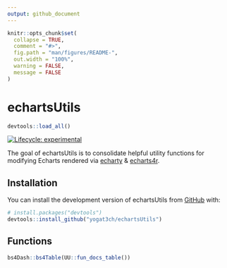 ```yaml
---
output: github_document
---
```


<!-- README.md is generated from README.Rmd. Please edit that file -->

```r
knitr::opts_chunk$set(
  collapse = TRUE,
  comment = "#>",
  fig.path = "man/figures/README-",
  out.width = "100%",
  warning = FALSE,
  message = FALSE
)
```

# echartsUtils
```r
devtools::load_all()
```

<!-- badges: start -->
[![Lifecycle: experimental](https://img.shields.io/badge/lifecycle-experimental-orange.svg)](https://lifecycle.r-lib.org/articles/stages.html#experimental)
<!-- badges: end -->

The goal of echartsUtils is to consolidate helpful utility functions for modifying Echarts rendered via [echarty](https://github.com/helgasoft/echarty) & [echarts4r](https://github.com/JohnCoene/echarts4r).

## Installation

You can install the development version of echartsUtils from [GitHub](https://github.com/) with:

``` r
# install.packages("devtools")
devtools::install_github("yogat3ch/echartsUtils")
```

## Functions

```r
bs4Dash::bs4Table(UU::fun_docs_table())
```
